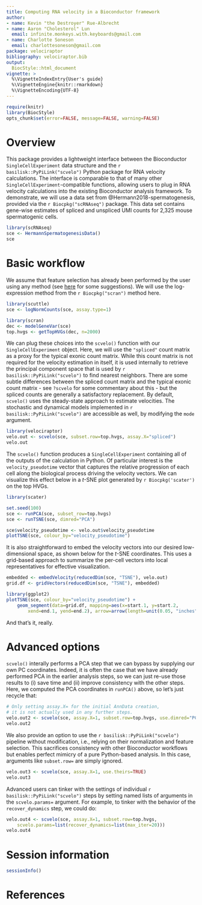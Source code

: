 ```yaml
---
title: Computing RNA velocity in a Bioconductor framework
author:
- name: Kevin "the Destroyer" Rue-Albrecht
- name: Aaron "Cholesterol" Lun
  email: infinite.monkeys.with.keyboards@gmail.com
- name: Charlotte Soneson
  email: charlottesoneson@gmail.com
package: velociraptor
bibliography: velociraptor.bib
output:
  BiocStyle::html_document
vignette: >
  %\VignetteIndexEntry{User's guide}
  %\VignetteEngine{knitr::rmarkdown}
  %\VignetteEncoding{UTF-8}    
---
```


```r
require(knitr)
library(BiocStyle)
opts_chunk$set(error=FALSE, message=FALSE, warning=FALSE)
```

# Overview

This package provides a lightweight interface between the Bioconductor `SingleCellExperiment` data structure
and the `r basilisk::PyPiLink("scvelo")` Python package for RNA velocity calculations.
The interface is comparable to that of many other `SingleCellExperiment`-compatible functions,
allowing users to plug in RNA velocity calculations into the existing Bioconductor analysis framework.
To demonstrate, we will use a data set from @Hermann2018-spermatogenesis, provided via the `r Biocpkg("scRNAseq")` package.
This data set contains gene-wise estimates of spliced and unspliced UMI counts for 2,325 mouse spermatogenic cells.

```r
library(scRNAseq)
sce <- HermannSpermatogenesisData()
sce
```

# Basic workflow

We assume that feature selection has already been performed by the user using any method 
(see [here](https://osca.bioconductor.org/feature-selection.html) for some suggestions).
We will use the log-expression method from the `r Biocpkg("scran")` method here.

```r
library(scuttle)
sce <- logNormCounts(sce, assay.type=1)

library(scran)
dec <- modelGeneVar(sce)
top.hvgs <- getTopHVGs(dec, n=2000)
```

We can plug these choices into the `scvelo()` function with our `SingleCellExperiment` object.
Here, we will use the `"spliced"` count matrix as a proxy for the typical exonic count matrix.
While this count matrix is not required for the velocity estimation in itself, it is used internally to retrieve the principal component space that is used by `r basilisk::PyPiLink("scvelo")` to find nearest neighbors.
There are some subtle differences between the spliced count matrix and the typical exonic count matrix - see `?scvelo` for some commentary about this -
but the spliced counts are generally a satisfactory replacement.
By default, `scvelo()` uses the steady-state approach to estimate velocities. 
The stochastic and dynamical models implemented in `r basilisk::PyPiLink("scvelo")` are accessible as well, by modifying the `mode` argument. 

```r
library(velociraptor)
velo.out <- scvelo(sce, subset.row=top.hvgs, assay.X="spliced")
velo.out
```

The `scvelo()` function produces a `SingleCellExperiment` containing all of the outputs of the calculation in Python.
Of particular interest is the `velocity_pseudotime` vector that captures the relative progression of each cell 
along the biological process driving the velocity vectors.
We can visualize this effect below in a $t$-SNE plot generated by `r Biocpkg('scater')` on the top HVGs.

```r
library(scater)

set.seed(100)
sce <- runPCA(sce, subset_row=top.hvgs)
sce <- runTSNE(sce, dimred="PCA")

sce$velocity_pseudotime <- velo.out$velocity_pseudotime
plotTSNE(sce, colour_by="velocity_pseudotime")
```

It is also straightforward to embed the velocity vectors into our desired low-dimensional space, 
as shown below for the $t$-SNE coordinates.
This uses a grid-based approach to summarize the per-cell vectors into local representatives for effective visualization.

```r
embedded <- embedVelocity(reducedDim(sce, "TSNE"), velo.out)
grid.df <- gridVectors(reducedDim(sce, "TSNE"), embedded)

library(ggplot2)
plotTSNE(sce, colour_by="velocity_pseudotime") +
    geom_segment(data=grid.df, mapping=aes(x=start.1, y=start.2, 
        xend=end.1, yend=end.2), arrow=arrow(length=unit(0.05, "inches")))
```

And that's it, really.

# Advanced options

`scvelo()` interally performs a PCA step that we can bypass by supplying our own PC coordinates.
Indeed, it is often the case that we have already performed PCA in the earlier analysis steps,
so we can just re-use those results to (i) save time and (ii) improve consistency with the other steps.
Here, we computed the PCA coordinates in `runPCA()` above, so let's just recycle that:

```r
# Only setting assay.X= for the initial AnnData creation,
# it is not actually used in any further steps.
velo.out2 <- scvelo(sce, assay.X=1, subset.row=top.hvgs, use.dimred="PCA") 
velo.out2
```

We also provide an option to use the `r basilisk::PyPiLink("scvelo")` pipeline without modification,
i.e., relying on their normalization and feature selection.
This sacrifices consistency with other Bioconductor workflows but enables perfect mimicry of a pure Python-based analysis. 
In this case, arguments like `subset.row=` are simply ignored. 

```r
velo.out3 <- scvelo(sce, assay.X=1, use.theirs=TRUE)
velo.out3
```

Advanced users can tinker with the settings of individual `r basilisk::PyPiLink("scvelo")` steps
by setting named lists of arguments in the `scvelo.params=` argument.
For example, to tinker with the behavior of the `recover_dynamics` step, we could do:

```r
velo.out4 <- scvelo(sce, assay.X=1, subset.row=top.hvgs,
    scvelo.params=list(recover_dynamics=list(max_iter=20)))
velo.out4
```

# Session information

```r
sessionInfo()
```

# References
